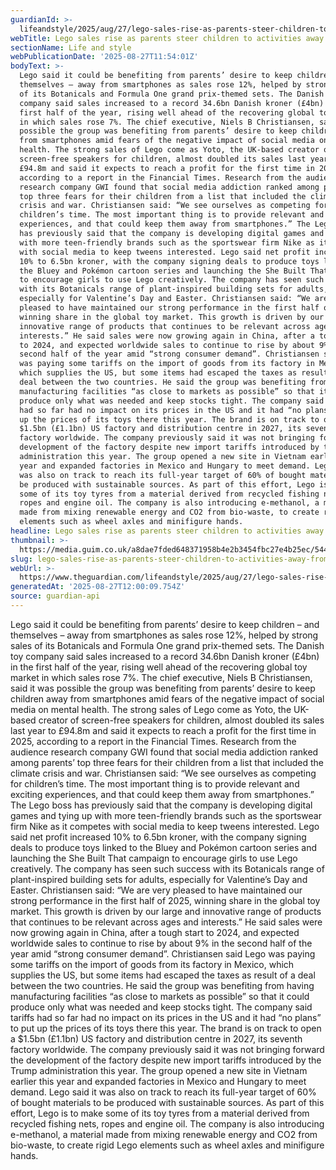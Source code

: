 ```yaml
---
guardianId: >-
  lifeandstyle/2025/aug/27/lego-sales-rise-as-parents-steer-children-to-activities-away-from-smartphones
webTitle: Lego sales rise as parents steer children to activities away from smartphones
sectionName: Life and style
webPublicationDate: '2025-08-27T11:54:01Z'
bodyText: >-
  Lego said it could be benefiting from parents’ desire to keep children – and
  themselves – away from smartphones as sales rose 12%, helped by strong sales
  of its Botanicals and Formula One grand prix-themed sets. The Danish toy
  company said sales increased to a record 34.6bn Danish kroner (£4bn) in the
  first half of the year, rising well ahead of the recovering global toy market
  in which sales rose 7%. The chief executive, Niels B Christiansen, said it was
  possible the group was benefiting from parents’ desire to keep children away
  from smartphones amid fears of the negative impact of social media on mental
  health. The strong sales of Lego come as Yoto, the UK-based creator of
  screen-free speakers for children, almost doubled its sales last year to
  £94.8m and said it expects to reach a profit for the first time in 2025,
  according to a report in the Financial Times. Research from the audience
  research company GWI found that social media addiction ranked among parents’
  top three fears for their children from a list that included the climate
  crisis and war. Christiansen said: “We see ourselves as competing for
  children’s time. The most important thing is to provide relevant and exciting
  experiences, and that could keep them away from smartphones.” The Lego boss
  has previously said that the company is developing digital games and tying up
  with more teen-friendly brands such as the sportswear firm Nike as it competes
  with social media to keep tweens interested. Lego said net profit increased
  10% to 6.5bn kroner, with the company signing deals to produce toys linked to
  the Bluey and Pokémon cartoon series and launching the She Built That campaign
  to encourage girls to use Lego creatively. The company has seen such success
  with its Botanicals range of plant-inspired building sets for adults,
  especially for Valentine’s Day and Easter. Christiansen said: “We are very
  pleased to have maintained our strong performance in the first half of 2025,
  winning share in the global toy market. This growth is driven by our large and
  innovative range of products that continues to be relevant across ages and
  interests.” He said sales were now growing again in China, after a tough start
  to 2024, and expected worldwide sales to continue to rise by about 9% in the
  second half of the year amid “strong consumer demand”. Christiansen said Lego
  was paying some tariffs on the import of goods from its factory in Mexico,
  which supplies the US, but some items had escaped the taxes as result of a
  deal between the two countries. He said the group was benefiting from having
  manufacturing facilities “as close to markets as possible” so that it could
  produce only what was needed and keep stocks tight. The company said tariffs
  had so far had no impact on its prices in the US and it had “no plans” to put
  up the prices of its toys there this year. The brand is on track to open a
  $1.5bn (£1.1bn) US factory and distribution centre in 2027, its seventh
  factory worldwide. The company previously said it was not bringing forward the
  development of the factory despite new import tariffs introduced by the Trump
  administration this year. The group opened a new site in Vietnam earlier this
  year and expanded factories in Mexico and Hungary to meet demand. Lego said it
  was also on track to reach its full-year target of 60% of bought materials to
  be produced with sustainable sources. As part of this effort, Lego is to make
  some of its toy tyres from a material derived from recycled fishing nets,
  ropes and engine oil. The company is also introducing e-methanol, a material
  made from mixing renewable energy and CO2 from bio-waste, to create rigid Lego
  elements such as wheel axles and minifigure hands.
headline: Lego sales rise as parents steer children to activities away from smartphones
thumbnail: >-
  https://media.guim.co.uk/a8dae7fded648371958b4e2b3454fbc27e4b25ec/544_210_5180_4147/500.jpg
slug: lego-sales-rise-as-parents-steer-children-to-activities-away-from-smartphones
webUrl: >-
  https://www.theguardian.com/lifeandstyle/2025/aug/27/lego-sales-rise-as-parents-steer-children-to-activities-away-from-smartphones
generatedAt: '2025-08-27T12:00:09.754Z'
source: guardian-api
---
```

Lego said it could be benefiting from parents’ desire to keep children – and themselves – away from smartphones as sales rose 12%, helped by strong sales of its Botanicals and Formula One grand prix-themed sets. The Danish toy company said sales increased to a record 34.6bn Danish kroner (£4bn) in the first half of the year, rising well ahead of the recovering global toy market in which sales rose 7%. The chief executive, Niels B Christiansen, said it was possible the group was benefiting from parents’ desire to keep children away from smartphones amid fears of the negative impact of social media on mental health. The strong sales of Lego come as Yoto, the UK-based creator of screen-free speakers for children, almost doubled its sales last year to £94.8m and said it expects to reach a profit for the first time in 2025, according to a report in the Financial Times. Research from the audience research company GWI found that social media addiction ranked among parents’ top three fears for their children from a list that included the climate crisis and war. Christiansen said: “We see ourselves as competing for children’s time. The most important thing is to provide relevant and exciting experiences, and that could keep them away from smartphones.” The Lego boss has previously said that the company is developing digital games and tying up with more teen-friendly brands such as the sportswear firm Nike as it competes with social media to keep tweens interested. Lego said net profit increased 10% to 6.5bn kroner, with the company signing deals to produce toys linked to the Bluey and Pokémon cartoon series and launching the She Built That campaign to encourage girls to use Lego creatively. The company has seen such success with its Botanicals range of plant-inspired building sets for adults, especially for Valentine’s Day and Easter. Christiansen said: “We are very pleased to have maintained our strong performance in the first half of 2025, winning share in the global toy market. This growth is driven by our large and innovative range of products that continues to be relevant across ages and interests.” He said sales were now growing again in China, after a tough start to 2024, and expected worldwide sales to continue to rise by about 9% in the second half of the year amid “strong consumer demand”. Christiansen said Lego was paying some tariffs on the import of goods from its factory in Mexico, which supplies the US, but some items had escaped the taxes as result of a deal between the two countries. He said the group was benefiting from having manufacturing facilities “as close to markets as possible” so that it could produce only what was needed and keep stocks tight. The company said tariffs had so far had no impact on its prices in the US and it had “no plans” to put up the prices of its toys there this year. The brand is on track to open a $1.5bn (£1.1bn) US factory and distribution centre in 2027, its seventh factory worldwide. The company previously said it was not bringing forward the development of the factory despite new import tariffs introduced by the Trump administration this year. The group opened a new site in Vietnam earlier this year and expanded factories in Mexico and Hungary to meet demand. Lego said it was also on track to reach its full-year target of 60% of bought materials to be produced with sustainable sources. As part of this effort, Lego is to make some of its toy tyres from a material derived from recycled fishing nets, ropes and engine oil. The company is also introducing e-methanol, a material made from mixing renewable energy and CO2 from bio-waste, to create rigid Lego elements such as wheel axles and minifigure hands.
